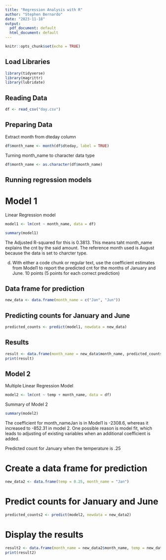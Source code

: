 ```yaml
---
title: "Regression Analysis with R"
author: "Stephen Bernardo"
date: "2023-11-18"
output:
  pdf_document: default
  html_document: default
---
```


```r
knitr::opts_chunk$set(echo = TRUE)
```


## Load Libraries
```r
library(tidyverse)
library(magrittr)
library(lubridate)
```

## Reading Data

```r
df <- read_csv("day.csv")
```

## Preparing Data

Extract month from dteday column

```r
df$month_name <- month(df$dteday, label = TRUE)
```

Turning month_name to character data type

```r
df$month_name <- as.character(df$month_name)
```

## Running regression models

# Model 1

Linear Regression model

```r
model1 <- lm(cnt ~ month_name, data = df)

summary(model1)
```

The Adjusted R-squared for this is 0.3813. This means taht month_name explains the cnt by the said amount. The reference month used is August because the data is set to charcter type.


d)	With either a code chunk or regular text, use the coefficient estimates from Model1 to report the predicted cnt for the months of January and June. 10 points (5 points for each correct prediction)

## Data frame for prediction

```r
new_data <- data.frame(month_name = c("Jan", "Jun"))
```

## Predicting counts for January and June

```r
predicted_counts <- predict(model1, newdata = new_data)
```

## Results

```r
result <- data.frame(month_name = new_data$month_name, predicted_counts)
print(result)
```

## Model 2

Multiple Linear Regression Model

```r
model2 <- lm(cnt ~ temp + month_name, data = df)
```

Summary of Model 2

```r
summary(model2)
```

The coefficient for month_nameJan is in Model1 is -2308.6, whereas it increased to -852.31 in model 2. One possible reason is model fit, which leads to adjusting of existing variables when an additional coefficient is added.  


Predicted count for January when the temperature is .25

# Create a data frame for prediction
```r
new_data2 <- data.frame(temp = 0.25, month_name = "Jan")
```

# Predict counts for January and June

```r
predicted_counts2 <- predict(model2, newdata = new_data2)
```

# Display the results
```r
result2 <- data.frame(month_name = new_data2$month_name, temp = new_data2$temp, predicted_counts2)
print(result2)
```

